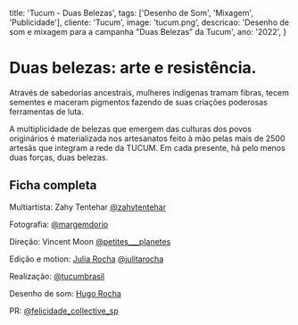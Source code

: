 
  title: 'Tucum - Duas Belezas',
  tags: ['Desenho de Som', 'Mixagem', 'Publicidade'],
  cliente: 'Tucum',
  image: 'tucum.png',
  descricao: 'Desenho de som e mixagem para a campanha "Duas Belezas” da Tucum',
  ano: '2022',
}

# Duas belezas: arte e resistência.

<ReactPlayer src='https://www.youtube.com/embed/lwQCNs24dxs?si=bOyvwS0AIpU6bAyn' controls={false} width="100%" height="500px" rel={0} />

Através de sabedorias ancestrais, mulheres indígenas tramam fibras, tecem sementes e maceram pigmentos fazendo de suas criações poderosas ferramentas de luta.

A multiplicidade de belezas que emergem das culturas dos povos originários é materializada nos artesanatos feito à mão pelas mais de 2500 artesãs que integram a rede da TUCUM. Em cada presente, há pelo menos duas forças, duas belezas.

## Ficha completa

Multiartista: Zahy Tentehar [@zahytentehar](https://www.instagram.com/zahytentehar/)

Fotografia: [@margemdorio](https://www.instagram.com/margemdorio/)

Direção: Vincent Moon [@petites___planetes](https://www.instagram.com/petites___planetes/)

Edição e motion: [Julia Rocha](https://www.instagram.com/juliarocha_dot_com/) [@julitarocha](https://www.instagram.com/julitarocha/)

Realização: [@tucumbrasil](https://www.instagram.com/tucumbrasil/)

Desenho de som: [Hugo Rocha](https://www.instagram.com/hugorocha/)

PR: [@felicidade_collective_sp](https://www.instagram.com/felicidade_collective_sp/)
